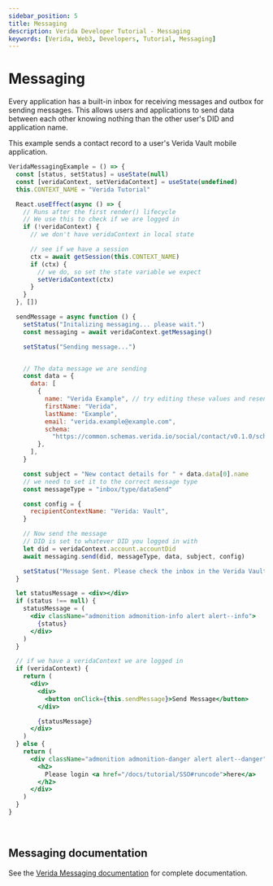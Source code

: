 ```yaml
---
sidebar_position: 5
title: Messaging
description: Verida Developer Tutorial - Messaging
keywords: [Verida, Web3, Developers, Tutorial, Messaging]
---
```


# Messaging

Every application has a built-in inbox for receiving messages and outbox for sending messages.
This allows users and applications to send data between each other knowing nothing than the other user's DID and application name.

This example sends a contact record to a user's Verida Vault mobile application.

```jsx live
VeridaMessagingExample = () => {
  const [status, setStatus] = useState(null)
  const [veridaContext, setVeridaContext] = useState(undefined)
  this.CONTEXT_NAME = "Verida Tutorial"

  React.useEffect(async () => {
    // Runs after the first render() lifecycle
    // We use this to check if we are logged in
    if (!veridaContext) {
      // we don't have veridaContext in local state

      // see if we have a session
      ctx = await getSession(this.CONTEXT_NAME)
      if (ctx) {
        // we do, so set the state variable we expect
        setVeridaContext(ctx)
      }
    }
  }, [])

  sendMessage = async function () {
    setStatus("Initalizing messaging... please wait.")
    const messaging = await veridaContext.getMessaging()

    setStatus("Sending message...")


    // The data message we are sending
    const data = {
      data: [
        {
          name: "Verida Example", // try editing these values and resend the message
          firstName: "Verida",
          lastName: "Example",
          email: "verida.example@example.com",
          schema:
            "https://common.schemas.verida.io/social/contact/v0.1.0/schema.json",
        },
      ],
    }

    const subject = "New contact details for " + data.data[0].name
    // we need to set it to the correct message type
    const messageType = "inbox/type/dataSend"

    const config = {
      recipientContextName: "Verida: Vault",
    }

    // Now send the message
    // DID is set to whatever DID you logged in with
    let did = veridaContext.account.accountDid
    await messaging.send(did, messageType, data, subject, config)

    setStatus("Message Sent. Please check the inbox in the Verida Vault")
  }

  let statusMessage = <div></div>
  if (status !== null) {
    statusMessage = (
      <div className="admonition admonition-info alert alert--info">
        {status}
      </div>
    )
  }

  // if we have a veridaContext we are logged in
  if (veridaContext) {
    return (
      <div>
        <div>
          <button onClick={this.sendMessage}>Send Message</button>
        </div>

        {statusMessage}
      </div>
    )
  } else {
    return (
      <div className="admonition admonition-danger alert alert--danger">
        <h2>
          Please login <a href="/docs/tutorial/SSO#runcode">here</a>
        </h2>
      </div>
    )
  }
}
```

<!-- this is a target so we can link to the end of the code block -->

<a name="runcode">&nbsp;</a>

## Messaging documentation

See the [Verida Messaging documentation](/client-sdk/messaging.md) for complete documentation.
